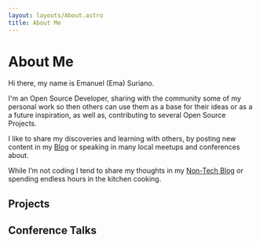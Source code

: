 ---
layout: layouts/About.astro
title: About Me
---


<h1>About Me</h1>

Hi there, my name is Emanuel (Ema) Suriano.

I'm an Open Source Developer, sharing with the community some of my personal work so then others can use them as a base for their ideas or as a a future inspiration, as well as, contributing to several Open Source Projects.

I like to share my discoveries and learning with others, by posting new content in my [Blog](/blog) or speaking in many local meetups and conferences about.

While I’m not coding I tend to share my thoughts in my [Non-Tech Blog](https://write.as/emasuriano/) or spending endless hours in the kitchen cooking.

## Projects

<Projects />

## Conference Talks

<Talks />
